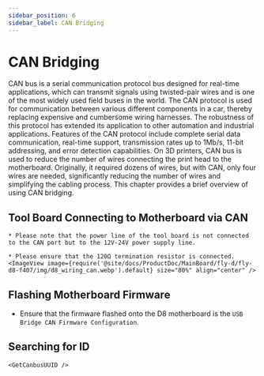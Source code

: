 ```yaml
---
sidebar_position: 6
sidebar_label: CAN Bridging
---
```







# CAN Bridging

CAN bus is a serial communication protocol bus designed for real-time applications, which can transmit signals using twisted-pair wires and is one of the most widely used field buses in the world. The CAN protocol is used for communication between various different components in a car, thereby replacing expensive and cumbersome wiring harnesses. The robustness of this protocol has extended its application to other automation and industrial applications. Features of the CAN protocol include complete serial data communication, real-time support, transmission rates up to 1Mb/s, 11-bit addressing, and error detection capabilities.
On 3D printers, CAN bus is used to reduce the number of wires connecting the print head to the motherboard. Originally, it required dozens of wires, but with CAN, only four wires are needed, significantly reducing the number of wires and simplifying the cabling process.
This chapter provides a brief overview of using CAN bridging.

## Tool Board Connecting to Motherboard via CAN

    * Please note that the power line of the tool board is not connected to the CAN port but to the 12V-24V power supply line.

    * Please ensure that the 120Ω termination resistor is connected.
    <ImageView image={require('@site/docs/ProductDoc/MainBoard/fly-d/fly-d8-f407/img/d8_wiring_can.webp').default} size="80%" align="center" />

## Flashing Motherboard Firmware

* Ensure that the firmware flashed onto the D8 motherboard is the `USB Bridge CAN Firmware Configuration`.

## Searching for ID

    <GetCanbusUUID />